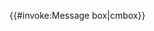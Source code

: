 {{#invoke:Message box|cmbox}}<noinclude>
{{documentation}}
<!-- Categories go on the /doc subpage, and interwikis go on Wikidata. -->
</noinclude>